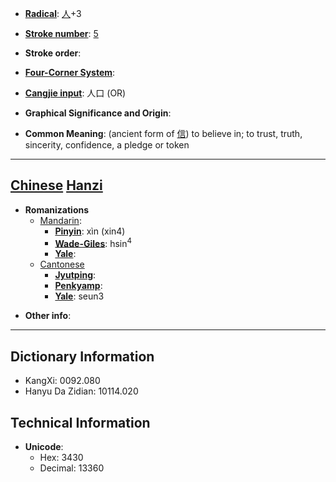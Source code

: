 * '''[[Wiktionary:Chinese radical index| Radical]]''': [[Wiktionary:Chinese radical index 人|人]]+3

* '''[[Wiktionary:Chinese total strokes index|Stroke number]]''': [[Wiktionary:Chinese total strokes index 5|5]]

* '''Stroke order''': 

* '''[[Wiktionary:Chinese four corner index|Four-Corner System]]''': 

* '''[[Wiktionary:Chinese Cangjie index|Cangjie input]]''': 人口 (OR)

* '''Graphical Significance and Origin''': 

* '''Common Meaning''': (ancient form of [[信]]) to believe in; to trust, truth, sincerity, confidence, a pledge or token

----

== [[Chinese]] [[Hanzi]] ==

* '''Romanizations'''
** [[Mandarin]]:
*** '''[[Pinyin]]''': xìn (xin4)
*** '''[[Wade-Giles]]''': hsin<sup>4</sup>
*** '''[[Yale]]''': 
**[[Cantonese]]
***'''[[Jyutping]]''':
***'''[[Penkyamp]]''': 
***'''[[Yale]]''': seun3

* '''Other info''': 

----

== Dictionary Information ==

* KangXi: 0092.080
* Hanyu Da Zidian: 10114.020

== Technical Information ==

* '''Unicode''':
** Hex: 3430
** Decimal: 13360